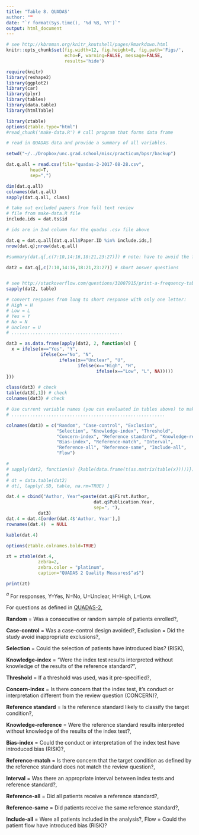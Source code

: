 ```yaml
---
title: "Table 8. QUADAS'
author: ""
date: "`r format(Sys.time(), '%d %B, %Y')`"
output: html_document
---
```



```r
# see http://kbroman.org/knitr_knutshell/pages/Rmarkdown.html
knitr::opts_chunk$set(fig.width=12, fig.height=8, fig.path='Figs/',
                      echo=F, warning=FALSE, message=FALSE, 
                      results='hide')

require(knitr)
library(reshape2)
library(ggplot2)
library(car)
library(plyr)
library(tables)
library(data.table)
library(htmlTable)

library(ztable)
options(ztable.type="html")
#read_chunk('make-data.R') # call program that forms data frame

```


```r
# read in QUADAS data and provide a summary of all variables.

setwd("~/../Dropbox/unc.grad.school/misc/practicum/bpsr/backup")

dat.q.all = read.csv(file="quadas-2-2017-08-28.csv",
         head=T,
         sep=",")

dim(dat.q.all)
colnames(dat.q.all)
sapply(dat.q.all, class)

# take out excluded papers from full text review
# file from make-data.R file
include.ids = dat.ts$id

# ids are in 2nd column for the quadas .csv file above

dat.q = dat.q.all[dat.q.all$Paper.ID %in% include.ids,]
nrow(dat.q);nrow(dat.q.all)

```

<!--
NOTE: May need to exclude based on id from full text review data set.
-->

```r
#summary(dat.q[,c(7:10,14:16,18:21,23:27)]) # note: have to avoid the free text fields. something about utf characters.

dat2 = dat.q[,c(7:10,14:16,18:21,23:27)] # short answer questions


# see http://stackoverflow.com/questions/31007915/print-a-frequency-table-of-a-factor-with-kable-in-rmarkdown
sapply(dat2, table)

# convert resposes from long to short response with only one letter:
# High = H
# Low = L
# Yes = Y
# No = N
# Unclear = U
# ..........................................

dat3 = as.data.frame(apply(dat2, 2, function(x) {
  x = ifelse(x=="Yes", "Y",
             ifelse(x=="No", "N",
                    ifelse(x=="Unclear", "U",
                           ifelse(x=="High", "H",
                                  ifelse(x=="Low", "L", NA)))))
}))

class(dat3) # check
table(dat3[,1]) # check
colnames(dat3) # check

# Use current variable names (you can evaluated in tables above) to make an abbreviated version for table
# ..........................................................

colnames(dat3) = c("Random", "Case-control", "Exclusion",
                   "Selection", "Knowledge-index", "Threshold",
                   "Concern-index", "Reference standard", "Knowledge-reference", 
                   "Bias-index", "Reference-match", "Interval",
                   "Reference-all", "Reference-same", "Include-all",
                   "Flow")

# 
# sapply(dat2, function(x) {kable(data.frame(t(as.matrix(table(x)))))})
# 
# dt = data.table(dat2)
# dt[, lapply(.SD, table, na.rm=TRUE) ] 
```


```r
dat.4 = cbind("Author, Year"=paste(dat.q$First.Author,
                                 dat.q$Publication.Year, 
                                 sep=", "),
            dat3)
dat.4 = dat.4[order(dat.4$'Author, Year'),]
rownames(dat.4)  = NULL

kable(dat.4)
```


```r

options(ztable.colnames.bold=TRUE)

zt = ztable(dat.4,
            zebra=2,
            zebra.color = "platinum", 
            caption="QUADAS 2 Quality Measures$^a$")

print(zt)
```
$^a$ For responses, Y=Yes, N=No, U=Unclear, H=High, L=Low.

For questions as defined in [QUADAS-2](http://annals.org.libproxy.lib.unc.edu/article.aspx?articleid=474994), 

**Random** = Was a consecutive or random sample of patients enrolled?,

**Case-control** = Was a case-control design avoided?,
Exclusion = Did the study avoid inappropriate exclusions?,

**Selection** = Could the selection of patients have introduced bias? (RISK),

**Knowledge-index** = "Were the index test results interpreted without knowledge of the results of the reference standard?",

**Threshold** = If a threshold was used, was it pre-specified?,

**Concern-index** = Is there concern that the index test, it's conduct or interpretation different from the review question (CONCERN)?,

**Reference standard** = Is the reference standard likely to classify the target condition?,

**Knowledge-reference** = Were the reference standard results interpreted without knowledge of the results of the index test?,

**Bias-index** = Could the conduct or interpretation of the index test have introduced bias (RISK)?,

**Reference-match** = Is there concern that the target condition as defined by the reference standard does not match the review question?,

**Interval** = Was there an appropriate interval between index tests and reference standard?,

**Reference-all** = Did all patients receive a reference standard?,

**Reference-same** = Did patients receive the same reference standard?,

**Include-all** = Were all patients included in the analysis?,
Flow = Could the patient flow have introduced bias (RISK)?

